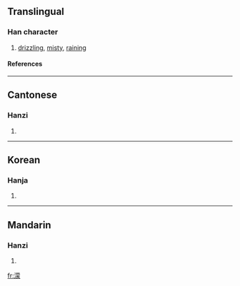 ==Translingual==
===Han character===
{{Han char|rn=85|rad=水|as=14|sn=17|four=3413<sub>2</sub>|canj=水廿月人 (ETBO)}}
# [[drizzle|drizzling]], [[misty]], [[rain]]ing
====References====
{{Han ref|kx=0655.300|dkj=18491|dj=1066.040|hdz=31753.010|uh=6FDB|ud=28635|bh=C0DB|bd=49371}}

----
==Cantonese==
===Hanzi===
{{yue-hanzi|jyut=|y=mung4}}
# {{defn|Cantonese}}

----
==Korean==
===Hanja===
{{ko-hanja|hangeul=몽|eumhun=|rv=mong|mr=mong|y=mong}}
# {{defn|Korean}}

----
==Mandarin==
===Hanzi===
{{cmn-hanzi|pin=[[méng]] ([[meng2]])|wg=meng<sup>2</sup>}}
# {{defn|Mandarin}}

[[fr:濛]]